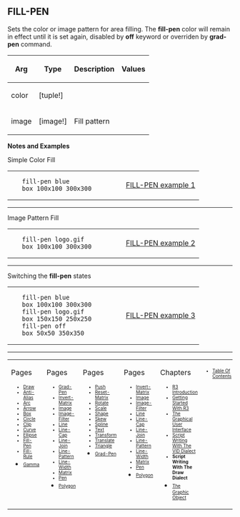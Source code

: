 == FILL-PEN== 

Sets the color or image pattern for area filling. The '''fill-pen''' color will remain in effect until it is set again, disabled by '''off''' keyword or overriden by '''grad-pen''' command.

{| cellspacing="1" cellpadding="4" border="0" style="background: black; color: black"
! bgcolor="silver" | Arg 
! bgcolor="silver" | Type 
! bgcolor="silver" | Description
! bgcolor="silver" | Values
|- 
| bgcolor="white" | color
| bgcolor="white" | [tuple!]
| bgcolor="white" | 
| bgcolor="white" | 
|- 
| bgcolor="white" | image
| bgcolor="white" | [image!]
| bgcolor="white" | Fill pattern
| bgcolor="white" | 
|}


'''Notes and Examples'''


Simple Color Fill
<TABLE CELLPADDING=1O CELLSPACING=1O WIDTH=100%><TR><TD WIDTH=60% VALIGN=TOP>

<pre>
   fill-pen blue
   box 100x100 300x300
</pre>

</TD><TD WIDTH=40% VALIGN=MIDDLE ALIGN=CENTER>
[[images/FILL-PEN-1b.png|FILL-PEN example 1]]
</TD></TR></TABLE>


----


Image Pattern Fill
<TABLE CELLPADDING=1O CELLSPACING=1O WIDTH=100%><TR><TD WIDTH=60% VALIGN=TOP>

<pre>
   fill-pen logo.gif
   box 100x100 300x300
</pre>

</TD><TD WIDTH=40% VALIGN=MIDDLE ALIGN=CENTER>
[[images/FILL-PEN-2b.png|FILL-PEN example 2]]
</TD></TR></TABLE>


----



Switching the '''fill-pen''' states
<TABLE CELLPADDING=1O CELLSPACING=1O WIDTH=100%><TR><TD WIDTH=60% VALIGN=TOP>

<pre>
   fill-pen blue
   box 100x100 300x300
   fill-pen logo.gif
   box 150x150 250x250
   fill-pen off
   box 50x50 350x350
</pre>

</TD><TD WIDTH=40% VALIGN=MIDDLE ALIGN=CENTER>
[[images/FILL-PEN-3b.png|FILL-PEN example 3]]
</TD></TR></TABLE>




----
<TABLE WIDTH=100%><TR><TD ALIGN=LEFT VALIGN=TOP WIDTH=15%>
Pages
<font size=1>
*[[Draw]]
*[[Anti-Alias]]
*[[Arc]]
*[[Arrow]]
*[[Box]]
*[[Circle]]
*[[Clip]]
*[[Curve]]
*[[Ellipse]]
*[[Fill-Pen]]
*[[Fill-Rule]]
*[[Gamma]]</font></TD>

<TD ALIGN=LEFT VALIGN=TOP WIDTH=15%>
Pages
<font size=1>
*[[Grad-Pen]]
*[[Invert-Matrix]]
*[[Image]]
*[[Image-Filter]]
*[[Line]]
*[[Line-Cap]]
*[[Line-Join]]
*[[Line-Pattern]]
*[[Line-Width]]
*[[Matrix]]
*[[Pen]]
*[[Polygon]]</font></TD>

<TD ALIGN=LEFT VALIGN=TOP WIDTH=15%>
Pages
<font size=1>
*[[Push]]
*[[Reset-Matrix]]
*[[Rotate]]
*[[Scale]]
*[[Shape]]
*[[Skew]]
*[[Spline]]
*[[Text]]
*[[Transform]]
*[[Translate]]
*[[Triangle]]
*[[Grad-Pen]]</font></TD>


<TD ALIGN=LEFT VALIGN=TOP WIDTH=15%>
Pages
<font size=1>

*[[Invert-Matrix]]
*[[Image]]
*[[Image-Filter]]
*[[Line]]
*[[Line-Cap]]
*[[Line-Join]]
*[[Line-Pattern]]
*[[Line-Width]]
*[[Matrix]]
*[[Pen]]
*[[Polygon]]</font></TD>

<TD ALIGN=LEFT VALIGN=TOP width=30%>
Chapters
<font size=1>
*[[R3 Introduction]]
*[[Getting Started With R3]]
*[[The Graphical User Interface]]
*[[Script Writing With The Visual Interface Dialect|Script Writing With The VID Dialect]]
*'''Script Writing With The Draw Dialect'''
*[[The Graphic Object]]</font></TD>

<TD ALIGN=LEFT VALIGN=TOP WIDTH=10%>
<font size=1>
*[[Table Of Contents]]
</font></TD>
</TR></TABLE>